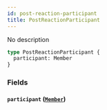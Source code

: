 ```yaml
---
id: post-reaction-participant
title: PostReactionParticipant
---
```


No description

```graphql
type PostReactionParticipant {
  participant: Member
}
```

### Fields

#### `participant` ([`Member`](/docs/graphql/objects/member))
